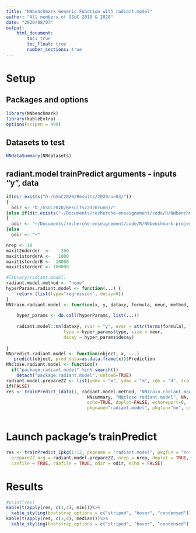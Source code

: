 ```yaml
---
title: "NNbenchmark Generic Function with radiant.model"
author: "All members of GSoC 2019 & 2020"
date: "2020/08/07"
output:
    html_document:
        toc: true
        toc_float: true
        number_sections: true
---
```


# Setup 

## Packages and options
```r
library(NNbenchmark)
library(kableExtra)
options(scipen = 999)
```

## Datasets to test
```r
NNdataSummary(NNdatasets)
```


## radiant.model trainPredict arguments - inputs "y", data
```r
if(dir.exists("D:/GSoC2020/Results/2020run03/"))
{  
  odir <- "D:/GSoC2020/Results/2020run03/"
}else if(dir.exists("~/Documents/recherche-enseignement/code/R/NNbenchmark-project/NNtempresult/"))
{  
  odir <- "~/Documents/recherche-enseignement/code/R/NNbenchmark-project/NNtempresult/"
}else
  odir <- "~"

nrep <- 10
maxit2ndorder  <-    200
maxit1storderA <-   1000
maxit1storderB <-  10000
maxit1storderC <- 100000

#library(radiant.model)
radiant.model.method <- "none"
hyperParams.radiant.model <- function(...) {
    return (list(type="regression", decay=0))
}
NNtrain.radiant.model <- function(x, y, dataxy, formula, neur, method, hyperParams, ...) {
    
    hyper_params <- do.call(hyperParams, list(...))
    
    radiant.model::nn(dataxy, rvar = "y", evar = attr(terms(formula), "term.labels"),
                      type = hyper_params$type, size = neur, 
                      decay = hyper_params$decay)
    
}
NNpredict.radiant.model <- function(object, x, ...)
   predict(object, pred_data=as.data.frame(x))$Prediction
NNclose.radiant.model <- function()
  if("package:radiant.model" %in% search())
    detach("package:radiant.model", unload=TRUE)
radiant.model.prepareZZ <- list(xdmv = "m", ydmv = "m", zdm = "d", scale = TRUE)
if(FALSE)
res <- trainPredict_1data(1, radiant.model.method, "NNtrain.radiant.model", "hyperParams.radiant.model", "NNpredict.radiant.model", 
                               NNsummary, "NNclose.radiant.model", NA, radiant.model.prepareZZ, nrep=5,
                               echo=TRUE, doplot=FALSE, echoreport=0,
                               pkgname="radiant.model", pkgfun="nn", csvfile=TRUE, rdafile=TRUE, odir=odir)
    
```


# Launch package's trainPredict

```r
res <- trainPredict_1pkg(1:12, pkgname = "radiant.model", pkgfun = "nn", radiant.model.method,
  prepareZZ.arg = radiant.model.prepareZZ, nrep = nrep, doplot = TRUE,
  csvfile = TRUE, rdafile = TRUE, odir = odir, echo = FALSE)
```

# Results

```r
#print(res)
kable(t(apply(res, c(1,4), min)))%>%
  kable_styling(bootstrap_options = c("striped", "hover", "condensed"))
kable(t(apply(res, c(1,4), median)))%>%
  kable_styling(bootstrap_options = c("striped", "hover", "condensed"))
```
